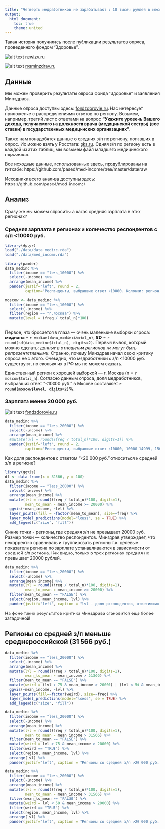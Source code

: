 ```yaml
---
title: "Четверть медработников не зарабатывают и 10 тысяч рублей в месяц?"
output:
  html_document:
    toc: true
    theme: united
---
```


Такая история получилась после публикации результатов опроса, проведенного фондом "Здоровье".

![alt text](img/img1.png)
[newizv.ru](http://www.newizv.ru/society/2015-06-15/221137-ne-v-dengah-zdorove.html)

![alt text](img/img2.png)
[rosminzdrav.ru](http://www.rosminzdrav.ru/news/2015/06/13/2393-informatsiya-o-zarabotnyh-platah-meditsinskih-rabotnikov)

## Данные

Мы можем проверить результаты опроса фонда "Здоровье" и заявления Минздрава.

Данные опроса доступны здесь: [fondzdorovie.ru](http://fondzdorovie.ru/monitoring/detail_monit.php?ID=1271). Нас интересует приложение с распределениями ответов по региону. Возьмем, например, третий лист с ответами на вопрос **"Укажите уровень Вашего дохода, получаемого на должности врача  (медицинской сестры) (все ставки) в государственных медицинских организациях"**.

Также нам понадобятся данные о средних з/п по региону, попавших в опрос. Их можно взять у Росстата: [gks.ru](http://www.gks.ru/free_doc/new_site/population/trud/itog_monitor/itog-monitor1-15.html). Сдняя з/п по региону есть в каждой из этих таблиц, мы возьмем файл младшего медицинского персонала.

Все исходные данные, использованные здесь, продублированы на гитхабе: https://github.com/pased/med-income/tree/master/data/raw

Исходники всего анализа доступны здесь: https://github.com/pased/med-income/

## Анализ

Сразу же мы можем спросить: а какая средняя зарплата в этих регионах?

### Средняя зарплата в регионах и количество респондентов с з/п <10000 руб.

```r
library(dplyr)
load("./data/data_medinc.rda")
load("./data/med_income.rda")

library(pander)
data_medinc %>%
  filter(income == "less_10000") %>%
  select(-income) %>%
  arrange(mean_income) %>%
  pander(justif="left", round = 2,
         caption="Респонденты, выбравшие ответ <10000. Колонки: регион, количество респондентов, средняя зп в регионе, количество ответов <10000руб. Ранжирование по средней з/п.")

moscow <- data_medinc %>%
  filter(income == "less_10000") %>%
  select(-income) %>%
  filter(region == "г.Москва") %>%
  mutate(level = (freq / total_n)*100)
  
```

Первое, что бросается в глаза — очень маленькие выборки опроса: **медиана** = `r median(data_medinc$total_n)`, **SD** = `r round(sd(data_medinc$total_n), digits=2)`. Первый вывод, который можно сделать: *данные в отношении регионов не могут быть репрезентативными.* Странно, почему Минздрав начал свою критику опроса не с этого. Очевидно, что медработники с з/п <10000 руб. существуют, но сколько их в РФ мы не можем сказать.

Единственный регион с хорошей выборкой — г. Москва (n = `r moscow$total_n`). Согласно данным опроса, доля медработников, выбравших ответ "<10000 руб." в Москве составляет **`r round(moscow$level, digits=2)`%**.

### Зарплата менее 20 000 руб.

![alt text](img/img3.png)
[fondzdorovie.ru](http://fondzdorovie.ru/monitoring/detail_monit.php?ID=1271)

```r
data_medinc %>%
  filter(income == "less_20000") %>%
  select(-income) %>%
  arrange(mean_income) %>%
  #mutate(lvl = round((freq / total_n)*100, digits=1)) %>%
  pander(justif="left", round = 2,
         caption="Респонденты, выбравшие ответ <10000, 10000-14999, 15000-19999 и <20000. Колонки: регион, количество респондентов, средняя зп в регионе, количество ответов <20000руб. Ранжирование по средней з/п.")
```

Как доля респондентов с ответом "<20 000 руб." относиться к средней з/п в регионе?

```r
library(ggvis)
df <- data.frame(x = 31566, y = 100)
data_medinc %>%
  filter(income == "less_20000") %>%
  select(-income) %>%
  arrange(mean_income) %>%
  mutate(lvl = round((freq / total_n)*100, digits=1),
         mean_to_mean = mean_income >= 20000) %>%
  ggvis(~mean_income, ~lvl) %>%
  layer_points(fill = ~factor(mean_to_mean), size=~freq) %>%
  layer_model_predictions(model="loess", se = TRUE) %>%
  add_legend(c("size", "fill"))

```

Синие точки - регионы, где средняя з/п не превышает 20000 руб. Размер точки — количество респондентов. Минздрав утверждает, что некорректно сравнивать и группировать регионы т.к. целевые показатели региона по зарплате устанавливаются в зависимости от средней з/п региона. Как видно, только в трех регионах средняя не превышает 20000 рублей.

```r
data_medinc %>%
  filter(income == "less_20000") %>%
  select(-income) %>%
  arrange(mean_income) %>%
  mutate(lvl = round((freq / total_n)*100, digits=1),
         mean_to_mean = mean_income >= 20000) %>%
  filter(mean_to_mean == "FALSE") %>%
  select(region, mean_income, lvl) %>%
  pander(justif="left", caption = "lvl - доля респондентов, ответивших <20 000 руб.")
```

На фоне таких результатов критика Минздрава становится еще более загадочной!

## Регионы со средней з/п меньше среднероссийской (31 566 руб.)

```r
data_medinc %>%
  filter(income == "less_20000") %>%
  select(-income) %>%
  arrange(mean_income) %>%
  mutate(lvl = round((freq / total_n)*100, digits=1),
         mean_to_mean = mean_income > 31566) %>%
  filter(mean_to_mean == "FALSE") %>%
  mutate(weird = (lvl > 75 & mean_income > 20000) | (lvl < 50 & mean_income > 20000)) %>%
  ggvis(~mean_income, ~lvl) %>%
  layer_points(fill=~factor(weird), size=~freq) %>%
  layer_model_predictions(model="loess", se = TRUE) %>%
  add_legend(c("size", "fill"))

```

```r
data_medinc %>%
  filter(income == "less_20000") %>%
  select(-income) %>%
  arrange(mean_income) %>%
  mutate(lvl = round((freq / total_n)*100, digits=1),
         mean_to_mean = mean_income > 31566) %>%
  filter(mean_to_mean == "FALSE") %>%
  mutate(weird = lvl > 75 & mean_income > 20000) %>%
  filter(weird == "TRUE") %>%
  select(region, mean_income, lvl) %>%
  arrange(lvl) %>%
  pander(justif="left", caption = "Регионы со средней з/п >20 000 руб. и долей респондентов с з/п <20 000 руб., превышающей 75%. lvl - доля респондентов, ответивших <20 000 руб. Ранжирование по доле респондентов.")
```

```r
data_medinc %>%
  filter(income == "less_20000") %>%
  select(-income) %>%
  arrange(mean_income) %>%
  mutate(lvl = round((freq / total_n)*100, digits=1),
         mean_to_mean = mean_income > 31566) %>%
  filter(mean_to_mean == "FALSE") %>%
  mutate(weird = lvl < 50 & mean_income > 20000) %>%
  filter(weird == "TRUE") %>%
  select(region, mean_income, lvl) %>%
  arrange(lvl) %>%
  pander(justif="left", caption = "Регионы со средней з/п >20 000 руб. и долей респондентов с з/п <20 000 руб., <50%. lvl - доля респондентов, ответивших <20 000 руб. Ранжирование по доле респондентов.")
```

